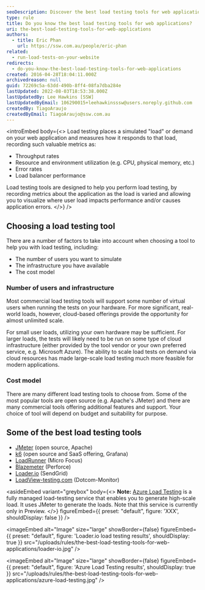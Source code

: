 ```yaml
---
seoDescription: Discover the best load testing tools for web applications, including open-source options and commercial solutions, to ensure your website can handle increased traffic and user loads.
type: rule
title: Do you know the best load testing tools for web applications?
uri: the-best-load-testing-tools-for-web-applications
authors:
  - title: Eric Phan
    url: https://ssw.com.au/people/eric-phan
related:
  - run-load-tests-on-your-website
redirects:
  - do-you-know-the-best-load-testing-tools-for-web-applications
created: 2016-04-28T18:04:11.000Z
archivedreason: null
guid: 72269c5a-63dd-490b-8ff4-08fa7dba284e
lastUpdated: 2022-08-03T18:53:38.000Z
lastUpdatedBy: Lee Hawkins [SSW]
lastUpdatedByEmail: 106290015+leehawkinsssw@users.noreply.github.com
createdBy: TiagoAraujo
createdByEmail: TiagoAraujo@ssw.com.au
---
```


<introEmbed
  body={<>
Load testing places a simulated "load" or demand on your web application and measures how it responds to that load, recording such valuable metrics as:

* Throughput rates
* Resource and environment utilization (e.g. CPU, physical memory, etc.)
* Error rates
* Load balancer performance

Load testing tools are designed to help you perform load testing, by recording metrics about the application as the load is varied and allowing you to visualize where user load impacts performance and/or causes application errors.
  </>}
/>
## Choosing a load testing tool

There are a number of factors to take into account when choosing a tool to help you with load testing, including:

* The number of users you want to simulate
* The infrastructure you have available
* The cost model

### Number of users and infrastructure

Most commercial load testing tools will support some number of virtual users when running the tests on your hardware. For more significant, real-world loads, however, cloud-based offerings provide the opportunity for almost unlimited scale.

For small user loads, utilizing your own hardware may be sufficient. For larger loads, the tests will likely need to be run on some type of cloud infrastructure (either provided by the tool vendor or your own preferred service, e.g. Microsoft Azure). The ability to scale load tests on demand via cloud resources has made large-scale load testing much more feasible for modern applications.

### Cost model

There are many different load testing tools to choose from. Some of the most popular tools are open source (e.g. Apache's JMeter) and there are many commercial tools offering additional features and support. Your choice of tool will depend on budget and suitability for purpose.

## Some of the best load testing tools

* [JMeter](http://jmeter.apache.org/) (open source, Apache)
* [k6](https://k6.io/) (open source and SaaS offering, Grafana)
* [LoadRunner](https://www.microfocus.com/en-us/portfolio/performance-engineering/overview) (Micro Focus)
* [Blazemeter](https://www.blazemeter.com/solutions/jmeter) (Perforce)
* [Loader.io](https://loader.io/) (SendGrid)
* [LoadView-testing.com](https://www.loadview-testing.com/) (Dotcom-Monitor)

<asideEmbed
  variant="greybox"
  body={<>
    **Note:** [Azure Load Testing](https://docs.microsoft.com/en-us/azure/load-testing/overview-what-is-azure-load-testing?WT.mc_id=AZ-MVP-33518) is a fully managed load-testing service that enables you to generate high-scale load. It uses JMeter to generate the loads. Note that this service is currently only in Preview.
  </>}
  figureEmbed={{
    preset: "default",
    figure: 'XXX',
    shouldDisplay: false
  }}
/>


<imageEmbed
  alt="Image"
  size="large"
  showBorder={false}
  figureEmbed={{
    preset: "default",
    figure: 'Loader.io load testing results',
    shouldDisplay: true
  }}
  src="/uploads/rules/the-best-load-testing-tools-for-web-applications/loader-io.jpg"
/>


<imageEmbed
  alt="Image"
  size="large"
  showBorder={false}
  figureEmbed={{
    preset: "default",
    figure: 'Azure Load Testing results',
    shouldDisplay: true
  }}
  src="/uploads/rules/the-best-load-testing-tools-for-web-applications/azure-load-testing.jpg"
/>
